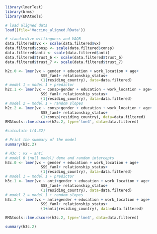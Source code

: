 ```r
library(lmerTest)
library(brms)
library(EMAtools)

# load aligned data
load((file='Vaccine_aligned.RData'))

# standardize willingness and VAQB
data.filtered$vx <- scale(data.filtered$vx)
data.filtered$consp <- scale(data.filtered$consp)
data.filtered$anti <- scale(data.filtered$anti)
data.filtered$trust_6 <- scale(data.filtered$trust_6)
data.filtered$trust_7 <- scale(data.filtered$trust_7)
```


```r
h2c.0 <- lmer(vx ~ gender + education + work_location + age+
                SSS_faml+ relationship_status+
                (1|residing_country), data=data.filtered)
# model 1 = model 1 + predictor
h2c.1 <- lmer(vx ~ consp+gender + education + work_location + age+
                SSS_faml+ relationship_status+
                (1|residing_country), data=data.filtered)
# model 2 = model 1 + random slopes
h2c.2 <- lmer(vx ~ consp+gender + education + work_location + age+
                SSS_faml+ relationship_status+
                (1+consp|residing_country), data=data.filtered)
EMAtools::lme.dscore(h2c.2, type='lme4', data=data.filtered)

#calculate t(4.32)

# Print the summary of the model
summary(h2c.2)
```


```r
# H3c : vx ~ anti
# model 0 (null model) demo and random intercepts
h3c.0 <- lmer(vx ~ gender + education + work_location + age+
                SSS_faml+ relationship_status+
                (1|residing_country), data=data.filtered)
# model 1 = model 1 + predictor
h3c.1 <- lmer(vx ~ anti+gender + education + work_location + age+
                SSS_faml+ relationship_status+
                (1|residing_country), data=data.filtered)
# model 2 = model 1 + random slopes
h3c.2 <- lmer(vx ~ anti+gender + education + work_location + age+
                SSS_faml+ relationship_status+
                (1+anti|residing_country), data=data.filtered)

EMAtools::lme.dscore(h3c.2, type='lme4', data=data.filtered) 

summary(h3c.2)
```

